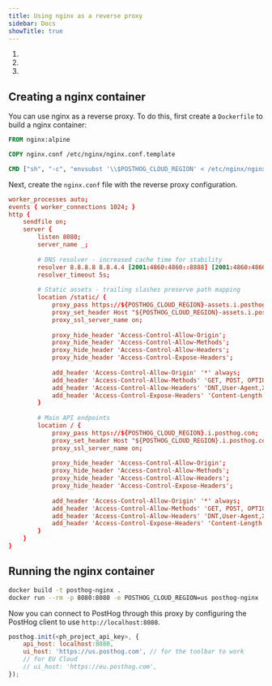 ```yaml
---
title: Using nginx as a reverse proxy
sidebar: Docs
showTitle: true
---
```



<CalloutBox icon="IconWarning" title="Warning" type="fyi">

  1. <ProxyWarning />
  2. <RegionWarning />
  3. <ProxyPathNamesWarning />

</CalloutBox>

## Creating a nginx container

You can use nginx as a reverse proxy. To do this, first create a `Dockerfile` to build a nginx container:

```dockerfile
FROM nginx:alpine

COPY nginx.conf /etc/nginx/nginx.conf.template

CMD ["sh", "-c", "envsubst '\\$POSTHOG_CLOUD_REGION' < /etc/nginx/nginx.conf.template > /etc/nginx/nginx.conf && nginx -g 'daemon off;'"]
```

Next, create the `nginx.conf` file with the reverse proxy configuration.

```nginx.conf
worker_processes auto;
events { worker_connections 1024; }
http {
    sendfile on;
    server {
        listen 8080;
        server_name _;
        
        # DNS resolver - increased cache time for stability
        resolver 8.8.8.8 8.8.4.4 [2001:4860:4860::8888] [2001:4860:4860::8844] valid=300s;
        resolver_timeout 5s;
        
        # Static assets - trailing slashes preserve path mapping
        location /static/ {
            proxy_pass https://${POSTHOG_CLOUD_REGION}-assets.i.posthog.com/static/;
            proxy_set_header Host "${POSTHOG_CLOUD_REGION}-assets.i.posthog.com";
            proxy_ssl_server_name on;
            
            proxy_hide_header 'Access-Control-Allow-Origin';
            proxy_hide_header 'Access-Control-Allow-Methods';
            proxy_hide_header 'Access-Control-Allow-Headers';
            proxy_hide_header 'Access-Control-Expose-Headers';
            
            add_header 'Access-Control-Allow-Origin' '*' always;
            add_header 'Access-Control-Allow-Methods' 'GET, POST, OPTIONS' always;
            add_header 'Access-Control-Allow-Headers' 'DNT,User-Agent,X-Requested-With,If-Modified-Since,Cache-Control,Content-Type,Range' always;
            add_header 'Access-Control-Expose-Headers' 'Content-Length,Content-Range' always;
        }
        
        # Main API endpoints
        location / {
            proxy_pass https://${POSTHOG_CLOUD_REGION}.i.posthog.com;
            proxy_set_header Host "${POSTHOG_CLOUD_REGION}.i.posthog.com";
            proxy_ssl_server_name on;
            
            proxy_hide_header 'Access-Control-Allow-Origin';
            proxy_hide_header 'Access-Control-Allow-Methods';
            proxy_hide_header 'Access-Control-Allow-Headers';
            proxy_hide_header 'Access-Control-Expose-Headers';
            
            add_header 'Access-Control-Allow-Origin' '*' always;
            add_header 'Access-Control-Allow-Methods' 'GET, POST, OPTIONS' always;
            add_header 'Access-Control-Allow-Headers' 'DNT,User-Agent,X-Requested-With,If-Modified-Since,Cache-Control,Content-Type,Range' always;
            add_header 'Access-Control-Expose-Headers' 'Content-Length,Content-Range' always;
        }
    }
}
```

## Running the nginx container

```bash
docker build -t posthog-nginx . 
docker run --rm -p 8080:8080 -e POSTHOG_CLOUD_REGION=us posthog-nginx
```

Now you can connect to PostHog through this proxy by configuring the PostHog client to use `http://localhost:8080`.

```js
posthog.init(<ph_project_api_key>, {
    api_host: localhost:8080,
    ui_host: 'https://us.posthog.com', // for the toolbar to work
    // for EU Cloud
    // ui_host: 'https://eu.posthog.com',
});
```